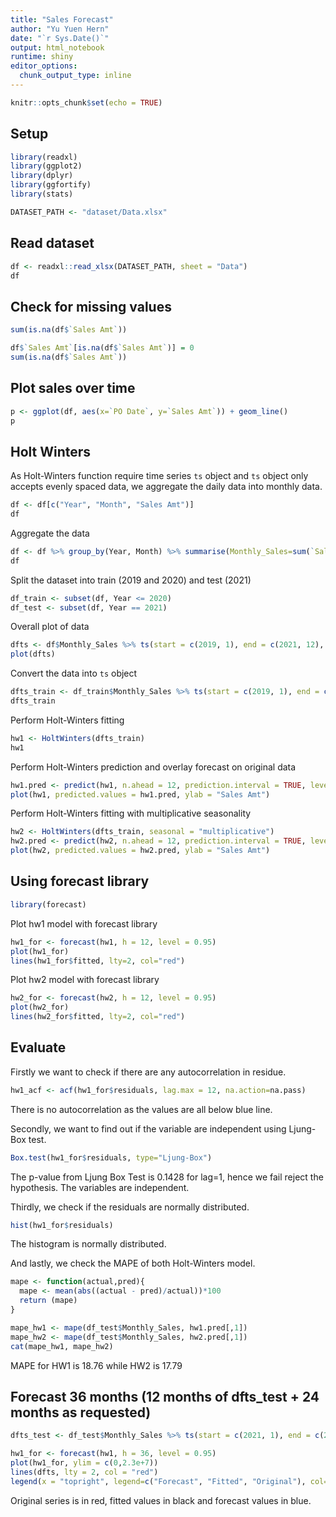 ```yaml
---
title: "Sales Forecast"
author: "Yu Yuen Hern"
date: "`r Sys.Date()`"
output: html_notebook
runtime: shiny
editor_options:
  chunk_output_type: inline
---
```


```r
knitr::opts_chunk$set(echo = TRUE)
```

## Setup
```r
library(readxl)
library(ggplot2)
library(dplyr)
library(ggfortify)
library(stats)

DATASET_PATH <- "dataset/Data.xlsx"
```

## Read dataset
```r
df <- readxl::read_xlsx(DATASET_PATH, sheet = "Data")
df
```

## Check for missing values
```r
sum(is.na(df$`Sales Amt`))
```

```r
df$`Sales Amt`[is.na(df$`Sales Amt`)] = 0
sum(is.na(df$`Sales Amt`))
```

## Plot sales over time
```r
p <- ggplot(df, aes(x=`PO Date`, y=`Sales Amt`)) + geom_line()
p
```

## Holt Winters

As Holt-Winters function require time series `ts` object and `ts` object only accepts evenly spaced data, we aggregate the daily data into monthly data.
```r
df <- df[c("Year", "Month", "Sales Amt")]
df
```

Aggregate the data
```r
df <- df %>% group_by(Year, Month) %>% summarise(Monthly_Sales=sum(`Sales Amt`))
df
```

Split the dataset into train (2019 and 2020) and test (2021)
```r
df_train <- subset(df, Year <= 2020)
df_test <- subset(df, Year == 2021)
```

Overall plot of data
```r
dfts <- df$Monthly_Sales %>% ts(start = c(2019, 1), end = c(2021, 12), frequency = 12)
plot(dfts)
```

Convert the data into `ts` object
```r
dfts_train <- df_train$Monthly_Sales %>% ts(start = c(2019, 1), end = c(2020, 12), frequency = 12)
dfts_train
```

Perform Holt-Winters fitting
```r
hw1 <- HoltWinters(dfts_train)
hw1
```

Perform Holt-Winters prediction and overlay forecast on original data
```r
hw1.pred <- predict(hw1, n.ahead = 12, prediction.interval = TRUE, level = 0.95)
plot(hw1, predicted.values = hw1.pred, ylab = "Sales Amt")
```

Perform Holt-Winters fitting with multiplicative seasonality
```r
hw2 <- HoltWinters(dfts_train, seasonal = "multiplicative")
hw2.pred <- predict(hw2, n.ahead = 12, prediction.interval = TRUE, level = 0.95)
plot(hw2, predicted.values = hw2.pred, ylab = "Sales Amt")
```

## Using forecast library
```r
library(forecast)
```

Plot hw1 model with forecast library
```r
hw1_for <- forecast(hw1, h = 12, level = 0.95)
plot(hw1_for)
lines(hw1_for$fitted, lty=2, col="red")
```

Plot hw2 model with forecast library
```r
hw2_for <- forecast(hw2, h = 12, level = 0.95)
plot(hw2_for)
lines(hw2_for$fitted, lty=2, col="red")
```

## Evaluate

Firstly we want to check if there are any autocorrelation in residue.
```r
hw1_acf <- acf(hw1_for$residuals, lag.max = 12, na.action=na.pass)
```

There is no autocorrelation as the values are all below blue line.

Secondly, we want to find out if the variable are independent using Ljung-Box test.
```r
Box.test(hw1_for$residuals, type="Ljung-Box")
```

The p-value from Ljung Box Test is 0.1428 for lag=1, hence we fail reject the hypothesis. The variables are independent.

Thirdly, we check if the residuals are normally distributed.
```r
hist(hw1_for$residuals)
```

The histogram is normally distributed.

And lastly, we check the MAPE of both Holt-Winters model.
```r
mape <- function(actual,pred){
  mape <- mean(abs((actual - pred)/actual))*100
  return (mape)
}
```

```r
mape_hw1 <- mape(df_test$Monthly_Sales, hw1.pred[,1])
mape_hw2 <- mape(df_test$Monthly_Sales, hw2.pred[,1])
cat(mape_hw1, mape_hw2)
```
MAPE for HW1 is 18.76 while HW2 is 17.79

## Forecast 36 months (12 months of dfts_test + 24 months as requested)
```r
dfts_test <- df_test$Monthly_Sales %>% ts(start = c(2021, 1), end = c(2021, 12), frequency = 12)

hw1_for <- forecast(hw1, h = 36, level = 0.95)
plot(hw1_for, ylim = c(0,2.3e+7))
lines(dfts, lty = 2, col = "red")
legend(x = "topright", legend=c("Forecast", "Fitted", "Original"), col=c("blue", "black", "red"), lty=1:2, cex = 0.6)
```

Original series is in red, fitted values in black and forecast values in blue.
